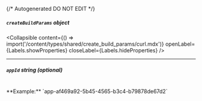 {/* Autogenerated DO NOT EDIT  */}

##### `createBuildParams` _object_

<Collapsible content={() => import('/content/types/shared/create_build_params/curl.mdx')} openLabel={Labels.showProperties} closeLabel={Labels.hideProperties} />


---
##### `appId` _string (optional)_
<br/>
**Example:** `app-af469a92-5b45-4565-b3c4-b79878de67d2`


